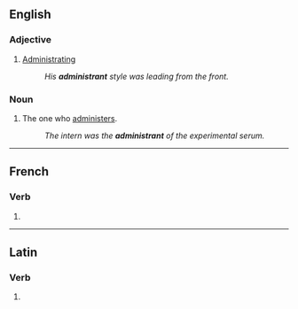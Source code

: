 ==English==

===Adjective===
{{en-adj|-}}

# [[administrating|Administrating]]
#: ''His '''administrant''' style was leading from the front.''

===Noun===
{{en-noun}}

# The one who [[administer]]s.
#: ''The intern was the '''administrant''' of the experimental serum.''

----

==French==

===Verb===
{{head|fr|present participle}}

# {{present participle of|administrer|lang=fr|nocat=1}}

----

==Latin==

===Verb===
{{la-verb-form|administrant}}

# {{inflection of|administrō||3|p|pres|actv|indc|lang=la}}